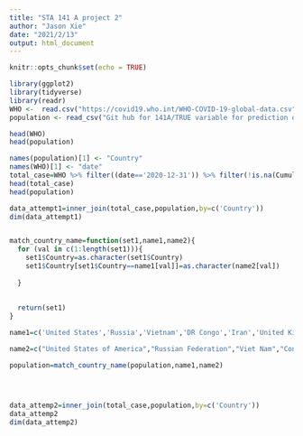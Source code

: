 ```yaml
---
title: "STA 141 A project 2"
author: "Jason Xie"
date: "2021/2/13"
output: html_document
---
```


```r
knitr::opts_chunk$set(echo = TRUE)
```

```r
library(ggplot2)
library(tidyverse)
library(readr)
WHO <-  read.csv("https://covid19.who.int/WHO-COVID-19-global-data.csv")
population <- read_csv("Git hub for 141A/TRUE variable for prediction of different countries/population_by_country_2020.csv")

head(WHO)
head(population)
```

```r
names(population)[1] <- "Country"
names(WHO)[1] <- "date"
total_case=WHO %>% filter((date=='2020-12-31')) %>% filter(!is.na(Cumulative_cases)) %>% select(Country,Cumulative_cases)
head(total_case)
head(population)

data_attempt1=inner_join(total_case,population,by=c('Country'))
dim(data_attempt1)


match_country_name=function(set1,name1,name2){
  for (val in c(1:length(set1))){
    set1$Country=as.character(set1$Country)
    set1$Country[set1$Country==name1[val]]=as.character(name2[val])
    
  }
  
  
  return(set1)
}

name1=c('United States','Russia','Vietnam','DR Congo','Iran','United Kingdom',"Tanzania","South Korea","Venezuela","Côte d’Ivoire","North Korea","Syria","Bolivia","Czech Republic (Czechia)","Laos","Moldova","Brunei","Sao Tome & Principe",'Micronesia',"St. Vincent & Grenadines","Northern Mariana Islands","Saint Kitts & Nevis","Turks and Caicos","Wallis & Futuna","Saint Pierre & Miquelon",'Falkland Islands (Malvinas)')

name2=c("United States of America","Russian Federation","Viet Nam","Congo","Iran (Islamic Republic of)","The United Kingdom","United Republic of Tanzania","Republic of Korea","Venezuela (Bolivarian Republic of)","Côte d’Ivoire","Democratic People's Republic of Korea","Syrian Arab Republic","Bolivia (Plurinational State of)","Czechia","Lao People's Democratic Republic","Republic of Moldova","Brunei Darussalam","Sao Tome and Principe","Micronesia (Federated States of)","Saint Vincent and the Grenadines","Northern Mariana Islands (Commonwealth of the)","Saint Kitts and Nevis","Turks and Caicos Islands","Wallis and Futuna","Saint Pierre and Miquelon","Falkland Islands (Malvinas)")

population=match_country_name(population,name1,name2)




data_attemp2=inner_join(total_case,population,by=c('Country'))
data_attemp2
dim(data_attemp2)


```

